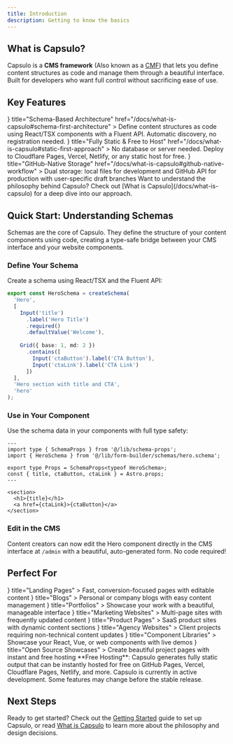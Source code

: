 ```yaml
---
title: Introduction
description: Getting to know the basics
---
```



<GithubInfo
  owner="oriolmontcreus"
  repo="capsulo"
/>

## What is Capsulo?

Capsulo is a **CMS framework** <span className='text-fd-muted-foreground text-sm'>(Also known as a [CMF](https://es.wikipedia.org/wiki/Content_Management_Framework))</span> that lets you define content structures as code and manage them through a beautiful interface. Built for developers who want full control without sacrificing ease of use.

## Key Features


<Cards>
  <Card 
    icon={<Code />}
    title="Schema-Based Architecture" 
    href="/docs/what-is-capsulo#schema-first-architecture"
  >
    Define content structures as code using React/TSX components with a Fluent API. Automatic discovery, no registration needed.
  </Card>
  <Card 
    icon={<Settings />}
    title="Fully Static & Free to Host" 
    href="/docs/what-is-capsulo#static-first-approach"
  >
    No database or server needed. Deploy to Cloudflare Pages, Vercel, Netlify, or any static host for free.
  </Card>
  <Card 
    icon={<GitHub />}
    title="GitHub-Native Storage" 
    href="/docs/what-is-capsulo#github-native-workflow"
  >
    Dual storage: local files for development and GitHub API for production with user-specific draft branches
  </Card>
</Cards>

<Callout>
  Want to understand the philosophy behind Capsulo? Check out [What is Capsulo](/docs/what-is-capsulo) for a deep dive into our approach.
</Callout>

## Quick Start: Understanding Schemas

Schemas are the core of Capsulo. They define the structure of your content components using code, creating a type-safe bridge between your CMS interface and your website components.

<Steps>

<Step>

### Define Your Schema

Create a schema using React/TSX and the Fluent API:

```typescript
export const HeroSchema = createSchema(
  'Hero',
  [
    Input('title')
      .label('Hero Title')
      .required()
      .defaultValue('Welcome'),
    
    Grid({ base: 1, md: 2 })
      .contains([
        Input('ctaButton').label('CTA Button'),
        Input('ctaLink').label('CTA Link')
      ])
  ],
  'Hero section with title and CTA',
  'hero'
);
```

</Step>

<Step>

### Use in Your Component

Use the schema data in your components with full type safety:

```astro
---
import type { SchemaProps } from '@/lib/schema-props';
import { HeroSchema } from '@/lib/form-builder/schemas/hero.schema';

export type Props = SchemaProps<typeof HeroSchema>;
const { title, ctaButton, ctaLink } = Astro.props;
---

<section>
  <h1>{title}</h1>
  <a href={ctaLink}>{ctaButton}</a>
</section>
```

</Step>

<Step>

### Edit in the CMS

Content creators can now edit the Hero component directly in the CMS interface at `/admin` with a beautiful, auto-generated form. No code required!

</Step>

</Steps>

## Perfect For

<InfoCards>
  <InfoCard 
    icon={<Zap />}
    title="Landing Pages"
  >
    Fast, conversion-focused pages with editable content
  </InfoCard>
  <InfoCard 
    icon={<FileText />}
    title="Blogs"
  >
    Personal or company blogs with easy content management
  </InfoCard>
  <InfoCard 
    icon={<User />}
    title="Portfolios"
  >
    Showcase your work with a beautiful, manageable interface
  </InfoCard>
  <InfoCard 
    icon={<Globe />}
    title="Marketing Websites"
  >
    Multi-page sites with frequently updated content
  </InfoCard>
  <InfoCard 
    icon={<Package />}
    title="Product Pages"
  >
    SaaS product sites with dynamic content sections
  </InfoCard>
  <InfoCard 
    icon={<Briefcase />}
    title="Agency Websites"
  >
    Client projects requiring non-technical content updates
  </InfoCard>
  <InfoCard 
    icon={<Code />}
    title="Component Libraries"
  >
    Showcase your React, Vue, or web components with live demos
  </InfoCard>
  <InfoCard 
    icon={<Lightbulb />}
    title="Open Source Showcases"
  >
    Create beautiful project pages with instant and free hosting
  </InfoCard>
</InfoCards>


<Callout>
  **Free Hosting**: Capsulo generates fully static output that can be instantly hosted for free on GitHub Pages, Vercel, Cloudflare Pages, Netlify, and more.
</Callout>

<Callout type="warn">
  Capsulo is currently in active development. Some features may change before the stable release.
</Callout>

## Next Steps

Ready to get started? Check out the [Getting Started](/docs/getting-started) guide to set up Capsulo, or read [What is Capsulo](/docs/what-is-capsulo) to learn more about the philosophy and design decisions.
